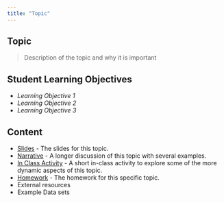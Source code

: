 ```yaml
---
title: "Topic"
---
```


## Topic

> Description of the topic and why it is important

## Student Learning Objectives

-   *Learning Objective 1*
-   *Learning Objective 2*
-   *Learning Objective 3*

## Content

-   [Slides](slides.html) - The slides for this topic.
-   [Narrative](narrative.html) - A longer discussion of this topic with several examples.
-   [In Class Activity](in-class.html) - A short in-class activity to explore some of the more dynamic aspects of this topic.
-   [Homework](homework.html) - The homework for this specific topic.
-   External resources
-   Example Data sets

